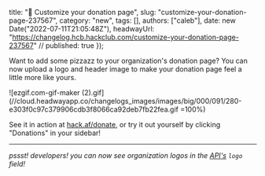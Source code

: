   title: "🎨 Customize your donation page",
  slug: "customize-your-donation-page-237567",
  category: "new",
  tags: [],
  authors: ["caleb"],
  date: new Date("2022-07-11T21:05:48Z"),
  headwayUrl: "https://changelog.hcb.hackclub.com/customize-your-donation-page-237567" // published: true
});

Want to add some pizzazz to your organization's donation page? You can now upload a logo and header image to make your donation page feel a little more like yours.

![ezgif.com-gif-maker \(2\).gif](//cloud.headwayapp.co/changelogs_images/images/big/000/091/280-e303f0c97c379906cdb3f8066ca92deb7fb22fea.gif =100%)

See it in action at [hack.af/donate](https://hack.af/donate), or try it out yourself by clicking "Donations" in your sidebar!

---

_pssst! developers! you can now see organization logos in the [API's](https://bank.hackclub.com/docs/api/v3) `logo` field!_
